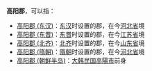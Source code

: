 '''高阳郡'''，可以指：
*[[高阳郡_(东汉)|高阳郡 (东汉)]]：[[东汉|东汉]]时设置的郡，在今[[河北省|河北省]]境
*[[高阳郡_(东晋)|高阳郡 (东晋)]]：[[东晋|东晋]]时设置的郡，在今[[江苏省|江苏省]]境
*[[高阳郡_(北齐)|高阳郡 (北齐)]]：[[北齐|北齐]]时设置的郡，在今[[山东省|山东省]]境
*[[高阳郡_(隋朝)|高阳郡 (隋朝)]]：[[隋朝|隋朝]]时设置的郡，在今[[河北省|河北省]]境
*[[高阳郡_(朝鲜半岛)|高阳郡 (朝鲜半岛)]]：[[大韩民国|大韩民国]][[高陽市|高陽市]]前身

{{Disambig|G|Cat=三字郡名消歧义}}